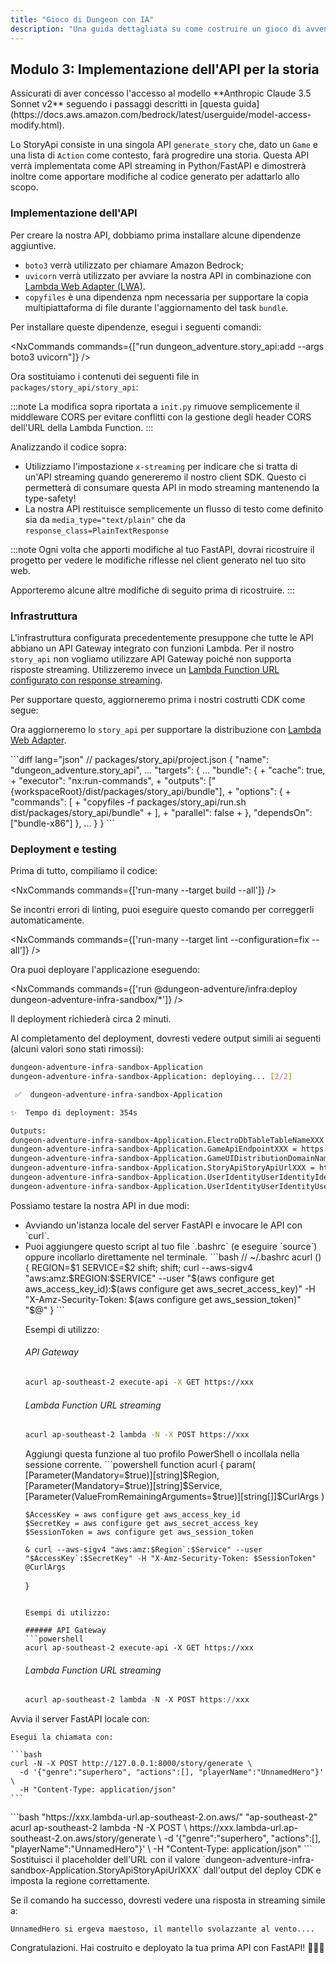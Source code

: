 ```yaml
---
title: "Gioco di Dungeon con IA"
description: "Una guida dettagliata su come costruire un gioco di avventura dungeon alimentato da IA utilizzando il plugin @aws/nx-plugin."
---
```






## Modulo 3: Implementazione dell'API per la storia

<Aside type="caution">
Assicurati di aver concesso l'accesso al modello **Anthropic Claude 3.5 Sonnet v2** seguendo i passaggi descritti in [questa guida](https://docs.aws.amazon.com/bedrock/latest/userguide/model-access-modify.html).
</Aside>

Lo StoryApi consiste in una singola API `generate_story` che, dato un `Game` e una lista di `Action` come contesto, farà progredire una storia. Questa API verrà implementata come API streaming in Python/FastAPI e dimostrerà inoltre come apportare modifiche al codice generato per adattarlo allo scopo.

### Implementazione dell'API

Per creare la nostra API, dobbiamo prima installare alcune dipendenze aggiuntive.

- `boto3` verrà utilizzato per chiamare Amazon Bedrock;
- `uvicorn` verrà utilizzato per avviare la nostra API in combinazione con [Lambda Web Adapter (LWA)](https://github.com/awslabs/aws-lambda-web-adapter).
- `copyfiles` è una dipendenza npm necessaria per supportare la copia multipiattaforma di file durante l'aggiornamento del task `bundle`.

Per installare queste dipendenze, esegui i seguenti comandi:

<NxCommands commands={["run dungeon_adventure.story_api:add --args boto3 uvicorn"]} />
<InstallCommand pkg="copyfiles" dev />

Ora sostituiamo i contenuti dei seguenti file in `packages/story_api/story_api`:

<Tabs>
<TabItem label="main.py">
<E2ECode path="dungeon-adventure/3/main.py.template" lang="python" />
</TabItem>
<TabItem label="init.py">
<E2ECode path="dungeon-adventure/3/init.py.template" lang="python" />

:::note
La modifica sopra riportata a `init.py` rimuove semplicemente il middleware CORS per evitare conflitti con la gestione degli header CORS dell'URL della Lambda Function.
:::

</TabItem>
</Tabs>

Analizzando il codice sopra:

- Utilizziamo l'impostazione `x-streaming` per indicare che si tratta di un'API streaming quando genereremo il nostro client SDK. Questo ci permetterà di consumare questa API in modo streaming mantenendo la type-safety!
- La nostra API restituisce semplicemente un flusso di testo come definito sia da `media_type="text/plain"` che da `response_class=PlainTextResponse`

:::note
Ogni volta che apporti modifiche al tuo FastAPI, dovrai ricostruire il progetto per vedere le modifiche riflesse nel client generato nel tuo sito web.

Apporteremo alcune altre modifiche di seguito prima di ricostruire.
:::

### Infrastruttura

L'<Link path="get_started/tutorials/dungeon-game/1#game-ui-infrastructure">infrastruttura configurata precedentemente</Link> presuppone che tutte le API abbiano un API Gateway integrato con funzioni Lambda. Per il nostro `story_api` non vogliamo utilizzare API Gateway poiché non supporta risposte streaming. Utilizzeremo invece un [Lambda Function URL configurato con response streaming](https://docs.aws.amazon.com/lambda/latest/dg/configuration-response-streaming.html).

Per supportare questo, aggiorneremo prima i nostri costrutti CDK come segue:

<Tabs>
<TabItem label="story-api.ts">
<E2ECode path="dungeon-adventure/3/story-api.ts.template" lang="typescript" />
</TabItem>
<TabItem label="application-stack.ts">
<E2EDiff before="dungeon-adventure/2/stacks/application-stack.ts.template" after="dungeon-adventure/3/application-stack.ts.template" lang="typescript" />
</TabItem>
</Tabs>

Ora aggiorneremo lo `story_api` per supportare la distribuzione con [Lambda Web Adapter](https://github.com/awslabs/aws-lambda-web-adapter).

<Tabs>
<TabItem label="run.sh">
<E2ECode path="dungeon-adventure/3/run.sh.template" lang="bash" />
</TabItem>
<TabItem label="project.json">
```diff lang="json"
// packages/story_api/project.json
{
  "name": "dungeon_adventure.story_api",
  ...
  "targets": {
    ...
    "bundle": {
+      "cache": true,
+      "executor": "nx:run-commands",
+      "outputs": ["{workspaceRoot}/dist/packages/story_api/bundle"],
+      "options": {
+        "commands": [
+          "copyfiles -f packages/story_api/run.sh dist/packages/story_api/bundle"
+        ],
+        "parallel": false
+      },
      "dependsOn": ["bundle-x86"]
    },
    ...
  }
}
```
</TabItem>
</Tabs>

### Deployment e testing

Prima di tutto, compiliamo il codice:

<NxCommands commands={['run-many --target build --all']} />

<Aside type="tip">
Se incontri errori di linting, puoi eseguire questo comando per correggerli automaticamente.

<NxCommands commands={['run-many --target lint --configuration=fix --all']} />
</Aside>

Ora puoi deployare l'applicazione eseguendo:

<NxCommands commands={['run @dungeon-adventure/infra:deploy dungeon-adventure-infra-sandbox/*']} />

Il deployment richiederà circa 2 minuti.

Al completamento del deployment, dovresti vedere output simili ai seguenti (alcuni valori sono stati rimossi):

```bash
dungeon-adventure-infra-sandbox-Application
dungeon-adventure-infra-sandbox-Application: deploying... [2/2]

 ✅  dungeon-adventure-infra-sandbox-Application

✨  Tempo di deployment: 354s

Outputs:
dungeon-adventure-infra-sandbox-Application.ElectroDbTableTableNameXXX = dungeon-adventure-infra-sandbox-Application-ElectroDbTableXXX-YYY
dungeon-adventure-infra-sandbox-Application.GameApiEndpointXXX = https://xxx.execute-api.region.amazonaws.com/prod/
dungeon-adventure-infra-sandbox-Application.GameUIDistributionDomainNameXXX = xxx.cloudfront.net
dungeon-adventure-infra-sandbox-Application.StoryApiStoryApiUrlXXX = https://xxx.lambda-url.ap-southeast-2.on.aws/
dungeon-adventure-infra-sandbox-Application.UserIdentityUserIdentityIdentityPoolIdXXX = region:xxx
dungeon-adventure-infra-sandbox-Application.UserIdentityUserIdentityUserPoolIdXXX = region_xxx
```

Possiamo testare la nostra API in due modi:
<ul>
<li>Avviando un'istanza locale del server FastAPI e invocare le API con `curl`.</li>
<li>
<Drawer title="curl abilitato Sigv4" trigger="Chiamare l'API deployata usando curl abilitato per sigv4 direttamente">

<Tabs>
  <TabItem label="Bash/Linux/macOS">
Puoi aggiungere questo script al tuo file `.bashrc` (e eseguire `source`) oppure incollarlo direttamente nel terminale.
```bash
// ~/.bashrc
acurl () {
    REGION=$1
    SERVICE=$2
    shift; shift;
    curl --aws-sigv4 "aws:amz:$REGION:$SERVICE" --user "$(aws configure get aws_access_key_id):$(aws configure get aws_secret_access_key)" -H "X-Amz-Security-Token: $(aws configure get aws_session_token)" "$@"
}
```

Esempi di utilizzo:

###### API Gateway
```bash
acurl ap-southeast-2 execute-api -X GET https://xxx
```

###### Lambda Function URL streaming
```bash
acurl ap-southeast-2 lambda -N -X POST https://xxx
```
  </TabItem>
  <TabItem label="Windows PowerShell">
Aggiungi questa funzione al tuo profilo PowerShell o incollala nella sessione corrente.
```powershell
function acurl {
    param(
        [Parameter(Mandatory=$true)][string]$Region,
        [Parameter(Mandatory=$true)][string]$Service,
        [Parameter(ValueFromRemainingArguments=$true)][string[]]$CurlArgs
    )

    $AccessKey = aws configure get aws_access_key_id
    $SecretKey = aws configure get aws_secret_access_key
    $SessionToken = aws configure get aws_session_token

    & curl --aws-sigv4 "aws:amz:$Region`:$Service" --user "$AccessKey`:$SecretKey" -H "X-Amz-Security-Token: $SessionToken" @CurlArgs
}
```

Esempi di utilizzo:

###### API Gateway
```powershell
acurl ap-southeast-2 execute-api -X GET https://xxx
```

###### Lambda Function URL streaming
```powershell
acurl ap-southeast-2 lambda -N -X POST https://xxx
```
  </TabItem>
</Tabs>

</Drawer>
</li>
</ul>

<Tabs>
  <TabItem label="Locale">
  Avvia il server FastAPI locale con:
    <NxCommands commands={["run dungeon_adventure.story_api:serve"]} />

    Esegui la chiamata con:

    ```bash
    curl -N -X POST http://127.0.0.1:8000/story/generate \
      -d '{"genre":"superhero", "actions":[], "playerName":"UnnamedHero"}' \
      -H "Content-Type: application/json"
    ```
  </TabItem>
  <TabItem label="Deployata">
```bash "https://xxx.lambda-url.ap-southeast-2.on.aws/" "ap-southeast-2"
acurl ap-southeast-2 lambda -N -X POST \
  https://xxx.lambda-url.ap-southeast-2.on.aws/story/generate \
  -d '{"genre":"superhero", "actions":[], "playerName":"UnnamedHero"}' \
  -H "Content-Type: application/json"
```
    <Aside type="caution">
    Sostituisci il placeholder dell'URL con il valore `dungeon-adventure-infra-sandbox-Application.StoryApiStoryApiUrlXXX` dall'output del deploy CDK e imposta la regione correttamente.
    </Aside>
  </TabItem>
</Tabs>

Se il comando ha successo, dovresti vedere una risposta in streaming simile a:

```
UnnamedHero si ergeva maestoso, il mantello svolazzante al vento....
```

Congratulazioni. Hai costruito e deployato la tua prima API con FastAPI!  🎉🎉🎉